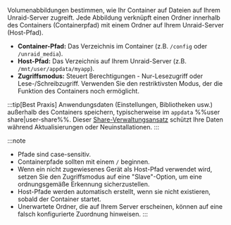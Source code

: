 Volumenabbildungen bestimmen, wie Ihr Container auf Dateien auf Ihrem Unraid-Server zugreift. Jede Abbildung verknüpft einen Ordner innerhalb des Containers (Containerpfad) mit einem Ordner auf Ihrem Unraid-Server (Host-Pfad).

- **Container-Pfad:** Das Verzeichnis im Container (z.B. `/config` oder `/unraid_media`).
- **Host-Pfad:** Das Verzeichnis auf Ihrem Unraid-Server (z.B. `/mnt/user/appdata/myapp`).
- **Zugriffsmodus:** Steuert Berechtigungen - Nur-Lesezugriff oder Lese-/Schreibzugriff. Verwenden Sie den restriktivsten Modus, der die Funktion des Containers noch ermöglicht.

:::tip[Best Praxis]
Anwendungsdaten (Einstellungen, Bibliotheken usw.) außerhalb des Containers speichern, typischerweise im `appdata` %%user share|user-share%%. Dieser [Share-Verwaltungsansatz](../../../manage-storage/shares.mdx) schützt Ihre Daten während Aktualisierungen oder Neuinstallationen.
:::

:::note

- Pfade sind case-sensitiv.
- Containerpfade sollten mit einem `/` beginnen.
- Wenn ein nicht zugewiesenes Gerät als Host-Pfad verwendet wird, setzen Sie den Zugriffsmodus auf eine "Slave"-Option, um eine ordnungsgemäße Erkennung sicherzustellen.
- Host-Pfade werden automatisch erstellt, wenn sie nicht existieren, sobald der Container startet.
- Unerwartete Ordner, die auf Ihrem Server erscheinen, können auf eine falsch konfigurierte Zuordnung hinweisen.
  :::
